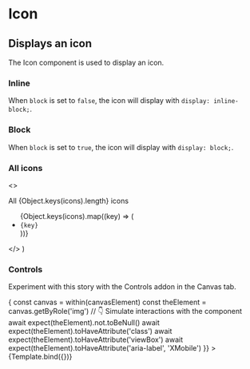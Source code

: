 

<Meta title="Atoms/Icon" component={Icon} />

# Icon

## Displays an icon

The Icon component is used to display an icon.

<ArgsTable />


### Inline

When `block` is set to `false`, the icon will display with
`display: inline-block;`.

<Canvas>
  <Story name="Inline">
    <Icon icon="mobile" block={false} />
  </Story>
</Canvas>

### Block

When `block` is set to `true`, the icon will display with `display: block;`.

<Canvas>
  <Story name="Block">
    <Icon icon="mobile" block={true} />
  </Story>
</Canvas>

### All icons

  <>
    <p>All {Object.keys(icons).length} icons</p>
    <ul className="storybook-stories-icon__list">
      {Object.keys(icons).map((key) => (
        <li className="storybook-stories-icon__list-item" key={key}>
          <Icon icon={key} aria-hidden />
          <code>{key}</code>
        </li>
      ))}
    </ul>
  </>
)

<Canvas>
  <Story name="All icons">
    <AllIcons />
  </Story>
</Canvas>

### Controls

Experiment with this story with the Controls addon in the Canvas tab.

<Canvas>
  <Story
    name="controls"
    args={{
      icon: 'mobile',
      block: false,
      ariaLabel: 'Mobile'
    }}
    // https://storybook.js.org/docs/react/api/mdx#play-function
    play={async ({ canvasElement }) => {
      const canvas = within(canvasElement)
      const theElement = canvas.getByRole('img')
      // 👇 Simulate interactions with the component
      await expect(theElement).not.toBeNull()
      await expect(theElement).toHaveAttribute('class')
      await expect(theElement).toHaveAttribute('viewBox')
      await expect(theElement).toHaveAttribute('aria-label', 'XMobile')
    }}
  >
    {Template.bind({})}
  </Story>
</Canvas>
